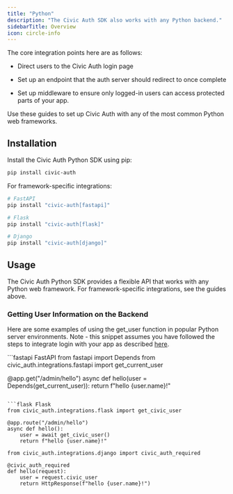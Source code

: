 ```yaml
---
title: "Python"
description: "The Civic Auth SDK also works with any Python backend."
sidebarTitle: Overview
icon: circle-info
---
```


The core integration points here are as follows:

* Direct users to the Civic Auth login page

* Set up an endpoint that the auth server should redirect to once complete

* Set up middleware to ensure only logged-in users can access protected parts of your app.

Use these guides to set up Civic Auth with any of the most common Python web frameworks.

<CardGroup cols={3}>
  <Card title="FastAPI" href="/integration/python/fastapi" img="/images/auth/integration/fastapi.png"/>
  <Card title="Flask" href="/integration/python/flask" img="/images/auth/integration/flask.png"/>
  <Card title="Django" href="/integration/python/django" img="/images/auth/integration/django.png"/>
</CardGroup>

## Installation

Install the Civic Auth Python SDK using pip:

```bash
pip install civic-auth
```

For framework-specific integrations:

```bash
# FastAPI
pip install "civic-auth[fastapi]"

# Flask
pip install "civic-auth[flask]"

# Django
pip install "civic-auth[django]"
```

## Usage

The Civic Auth Python SDK provides a flexible API that works with any Python web framework. For framework-specific integrations, see the guides above.

### Getting User Information on the Backend

Here are some examples of using the get_user function in popular Python server environments. Note - this snippet assumes you have followed the steps to integrate login with your app as described [here](/integration/python).

<CodeGroup>
  ```fastapi FastAPI
  from fastapi import Depends
  from civic_auth.integrations.fastapi import get_current_user

  @app.get("/admin/hello")
  async def hello(user = Depends(get_current_user)):
      return f"hello {user.name}!"
  ```

  ```flask Flask
  from civic_auth.integrations.flask import get_civic_user

  @app.route("/admin/hello")
  async def hello():
      user = await get_civic_user()
      return f"hello {user.name}!"
  ```

  ```django Django
  from civic_auth.integrations.django import civic_auth_required

  @civic_auth_required
  def hello(request):
      user = request.civic_user
      return HttpResponse(f"hello {user.name}!")
  ```
</CodeGroup>